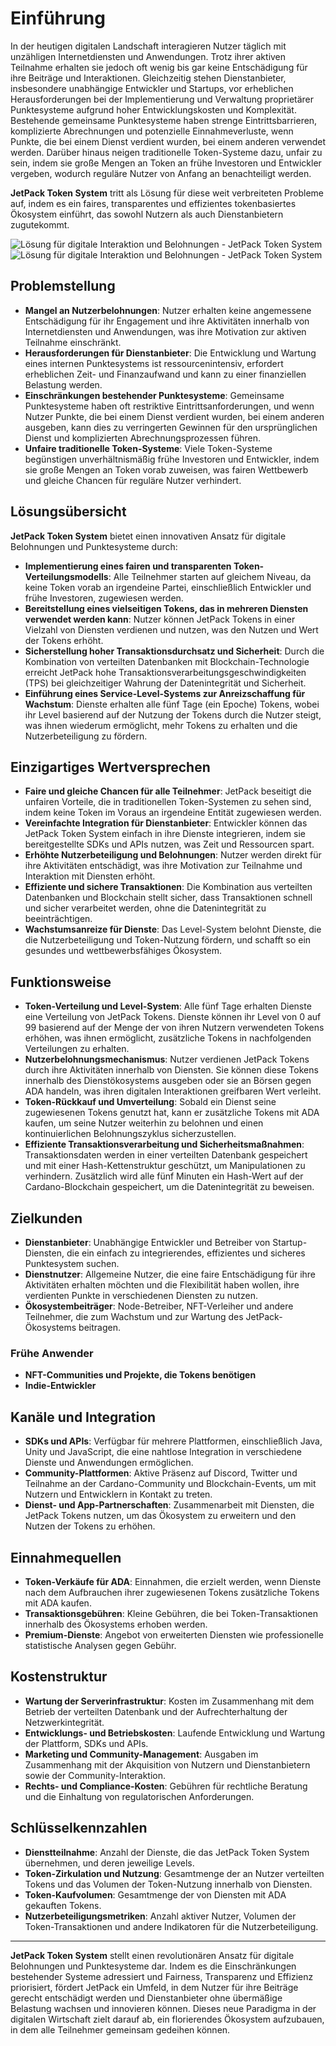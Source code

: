 
# Einführung

In der heutigen digitalen Landschaft interagieren Nutzer täglich mit unzähligen Internetdiensten und Anwendungen. Trotz ihrer aktiven Teilnahme erhalten sie jedoch oft wenig bis gar keine Entschädigung für ihre Beiträge und Interaktionen. Gleichzeitig stehen Dienstanbieter, insbesondere unabhängige Entwickler und Startups, vor erheblichen Herausforderungen bei der Implementierung und Verwaltung proprietärer Punktesysteme aufgrund hoher Entwicklungskosten und Komplexität. Bestehende gemeinsame Punktesysteme haben strenge Eintrittsbarrieren, komplizierte Abrechnungen und potenzielle Einnahmeverluste, wenn Punkte, die bei einem Dienst verdient wurden, bei einem anderen verwendet werden. Darüber hinaus neigen traditionelle Token-Systeme dazu, unfair zu sein, indem sie große Mengen an Token an frühe Investoren und Entwickler vergeben, wodurch reguläre Nutzer von Anfang an benachteiligt werden.

**JetPack Token System** tritt als Lösung für diese weit verbreiteten Probleme auf, indem es ein faires, transparentes und effizientes tokenbasiertes Ökosystem einführt, das sowohl Nutzern als auch Dienstanbietern zugutekommt.

<Image src="/images/en/intro.svg" alt="Lösung für digitale Interaktion und Belohnungen - JetPack Token System" width={700} height={534} className="dark:hidden"/>
<Image src="/images/en/intro-dark.svg" alt="Lösung für digitale Interaktion und Belohnungen - JetPack Token System" width={700} height={534} className="hidden dark:block"/>

## Problemstellung

- **Mangel an Nutzerbelohnungen**: Nutzer erhalten keine angemessene Entschädigung für ihr Engagement und ihre Aktivitäten innerhalb von Internetdiensten und Anwendungen, was ihre Motivation zur aktiven Teilnahme einschränkt.
- **Herausforderungen für Dienstanbieter**: Die Entwicklung und Wartung eines internen Punktesystems ist ressourcenintensiv, erfordert erheblichen Zeit- und Finanzaufwand und kann zu einer finanziellen Belastung werden.
- **Einschränkungen bestehender Punktesysteme**: Gemeinsame Punktesysteme haben oft restriktive Eintrittsanforderungen, und wenn Nutzer Punkte, die bei einem Dienst verdient wurden, bei einem anderen ausgeben, kann dies zu verringerten Gewinnen für den ursprünglichen Dienst und komplizierten Abrechnungsprozessen führen.
- **Unfaire traditionelle Token-Systeme**: Viele Token-Systeme begünstigen unverhältnismäßig frühe Investoren und Entwickler, indem sie große Mengen an Token vorab zuweisen, was fairen Wettbewerb und gleiche Chancen für reguläre Nutzer verhindert.

## Lösungsübersicht

**JetPack Token System** bietet einen innovativen Ansatz für digitale Belohnungen und Punktesysteme durch:

- **Implementierung eines fairen und transparenten Token-Verteilungsmodells**: Alle Teilnehmer starten auf gleichem Niveau, da keine Token vorab an irgendeine Partei, einschließlich Entwickler und frühe Investoren, zugewiesen werden.
- **Bereitstellung eines vielseitigen Tokens, das in mehreren Diensten verwendet werden kann**: Nutzer können JetPack Tokens in einer Vielzahl von Diensten verdienen und nutzen, was den Nutzen und Wert der Tokens erhöht.
- **Sicherstellung hoher Transaktionsdurchsatz und Sicherheit**: Durch die Kombination von verteilten Datenbanken mit Blockchain-Technologie erreicht JetPack hohe Transaktionsverarbeitungsgeschwindigkeiten (TPS) bei gleichzeitiger Wahrung der Datenintegrität und Sicherheit.
- **Einführung eines Service-Level-Systems zur Anreizschaffung für Wachstum**: Dienste erhalten alle fünf Tage (ein Epoche) Tokens, wobei ihr Level basierend auf der Nutzung der Tokens durch die Nutzer steigt, was ihnen wiederum ermöglicht, mehr Tokens zu erhalten und die Nutzerbeteiligung zu fördern.

## Einzigartiges Wertversprechen

- **Faire und gleiche Chancen für alle Teilnehmer**: JetPack beseitigt die unfairen Vorteile, die in traditionellen Token-Systemen zu sehen sind, indem keine Token im Voraus an irgendeine Entität zugewiesen werden.
- **Vereinfachte Integration für Dienstanbieter**: Entwickler können das JetPack Token System einfach in ihre Dienste integrieren, indem sie bereitgestellte SDKs und APIs nutzen, was Zeit und Ressourcen spart.
- **Erhöhte Nutzerbeteiligung und Belohnungen**: Nutzer werden direkt für ihre Aktivitäten entschädigt, was ihre Motivation zur Teilnahme und Interaktion mit Diensten erhöht.
- **Effiziente und sichere Transaktionen**: Die Kombination aus verteilten Datenbanken und Blockchain stellt sicher, dass Transaktionen schnell und sicher verarbeitet werden, ohne die Datenintegrität zu beeinträchtigen.
- **Wachstumsanreize für Dienste**: Das Level-System belohnt Dienste, die die Nutzerbeteiligung und Token-Nutzung fördern, und schafft so ein gesundes und wettbewerbsfähiges Ökosystem.

## Funktionsweise

- **Token-Verteilung und Level-System**: Alle fünf Tage erhalten Dienste eine Verteilung von JetPack Tokens. Dienste können ihr Level von 0 auf 99 basierend auf der Menge der von ihren Nutzern verwendeten Tokens erhöhen, was ihnen ermöglicht, zusätzliche Tokens in nachfolgenden Verteilungen zu erhalten.
- **Nutzerbelohnungsmechanismus**: Nutzer verdienen JetPack Tokens durch ihre Aktivitäten innerhalb von Diensten. Sie können diese Tokens innerhalb des Dienstökosystems ausgeben oder sie an Börsen gegen ADA handeln, was ihren digitalen Interaktionen greifbaren Wert verleiht.
- **Token-Rückkauf und Umverteilung**: Sobald ein Dienst seine zugewiesenen Tokens genutzt hat, kann er zusätzliche Tokens mit ADA kaufen, um seine Nutzer weiterhin zu belohnen und einen kontinuierlichen Belohnungszyklus sicherzustellen.
- **Effiziente Transaktionsverarbeitung und Sicherheitsmaßnahmen**: Transaktionsdaten werden in einer verteilten Datenbank gespeichert und mit einer Hash-Kettenstruktur geschützt, um Manipulationen zu verhindern. Zusätzlich wird alle fünf Minuten ein Hash-Wert auf der Cardano-Blockchain gespeichert, um die Datenintegrität zu beweisen.

## Zielkunden

- **Dienstanbieter**: Unabhängige Entwickler und Betreiber von Startup-Diensten, die ein einfach zu integrierendes, effizientes und sicheres Punktesystem suchen.
- **Dienstnutzer**: Allgemeine Nutzer, die eine faire Entschädigung für ihre Aktivitäten erhalten möchten und die Flexibilität haben wollen, ihre verdienten Punkte in verschiedenen Diensten zu nutzen.
- **Ökosystembeiträger**: Node-Betreiber, NFT-Verleiher und andere Teilnehmer, die zum Wachstum und zur Wartung des JetPack-Ökosystems beitragen.

### Frühe Anwender

- **NFT-Communities und Projekte, die Tokens benötigen**
- **Indie-Entwickler**

## Kanäle und Integration

- **SDKs und APIs**: Verfügbar für mehrere Plattformen, einschließlich Java, Unity und JavaScript, die eine nahtlose Integration in verschiedene Dienste und Anwendungen ermöglichen.
- **Community-Plattformen**: Aktive Präsenz auf Discord, Twitter und Teilnahme an der Cardano-Community und Blockchain-Events, um mit Nutzern und Entwicklern in Kontakt zu treten.
- **Dienst- und App-Partnerschaften**: Zusammenarbeit mit Diensten, die JetPack Tokens nutzen, um das Ökosystem zu erweitern und den Nutzen der Tokens zu erhöhen.

## Einnahmequellen

- **Token-Verkäufe für ADA**: Einnahmen, die erzielt werden, wenn Dienste nach dem Aufbrauchen ihrer zugewiesenen Tokens zusätzliche Tokens mit ADA kaufen.
- **Transaktionsgebühren**: Kleine Gebühren, die bei Token-Transaktionen innerhalb des Ökosystems erhoben werden.
- **Premium-Dienste**: Angebot von erweiterten Diensten wie professionelle statistische Analysen gegen Gebühr.

## Kostenstruktur

- **Wartung der Serverinfrastruktur**: Kosten im Zusammenhang mit dem Betrieb der verteilten Datenbank und der Aufrechterhaltung der Netzwerkintegrität.
- **Entwicklungs- und Betriebskosten**: Laufende Entwicklung und Wartung der Plattform, SDKs und APIs.
- **Marketing und Community-Management**: Ausgaben im Zusammenhang mit der Akquisition von Nutzern und Dienstanbietern sowie der Community-Interaktion.
- **Rechts- und Compliance-Kosten**: Gebühren für rechtliche Beratung und die Einhaltung von regulatorischen Anforderungen.

## Schlüsselkennzahlen

- **Dienstteilnahme**: Anzahl der Dienste, die das JetPack Token System übernehmen, und deren jeweilige Levels.
- **Token-Zirkulation und Nutzung**: Gesamtmenge der an Nutzer verteilten Tokens und das Volumen der Token-Nutzung innerhalb von Diensten.
- **Token-Kaufvolumen**: Gesamtmenge der von Diensten mit ADA gekauften Tokens.
- **Nutzerbeteiligungsmetriken**: Anzahl aktiver Nutzer, Volumen der Token-Transaktionen und andere Indikatoren für die Nutzerbeteiligung.

---

**JetPack Token System** stellt einen revolutionären Ansatz für digitale Belohnungen und Punktesysteme dar. Indem es die Einschränkungen bestehender Systeme adressiert und Fairness, Transparenz und Effizienz priorisiert, fördert JetPack ein Umfeld, in dem Nutzer für ihre Beiträge gerecht entschädigt werden und Dienstanbieter ohne übermäßige Belastung wachsen und innovieren können. Dieses neue Paradigma in der digitalen Wirtschaft zielt darauf ab, ein florierendes Ökosystem aufzubauen, in dem alle Teilnehmer gemeinsam gedeihen können.